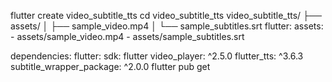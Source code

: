 flutter create video_subtitle_tts
cd video_subtitle_tts
video_subtitle_tts/
├── assets/
│   ├── sample_video.mp4
│   └── sample_subtitles.srt
flutter:
  assets:
    - assets/sample_video.mp4
    - assets/sample_subtitles.srt

dependencies:
  flutter:
    sdk: flutter
  video_player: ^2.5.0
  flutter_tts: ^3.6.3
  subtitle_wrapper_package: ^2.0.0
flutter pub get


